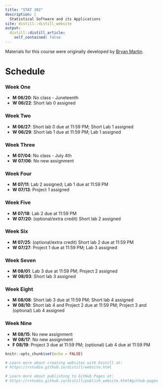 ```yaml
---
title: "STAT 302"
description: |
  Statistical Software and its Applications
site: distill::distill_website
output:
  distill::distill_article:
    self_contained: false
---
```


Materials for this course were originally developed by [Bryan Martin](https://bryandmartin.github.io/STAT302/index.html).

# Schedule 

### Week One 

* **M 06/20**: No class - Juneteenth
* **W 06/22**: Short lab 0 assigned

### Week Two

* **M 06/27**: Short lab 0 due at 11:59 PM; Short Lab 1 assigned 
* **W 06/29**: Short lab 1 due at 11:59 PM; Lab 1 assigned

### Week Three

* **M 07/04**: No class - July 4th
* **W 07/06**: No new assignment

### Week Four

* **M 07/11**: Lab 2 assigned; Lab 1 due at 11:59 PM
* **W 07/13**: Project 1 assigned

### Week Five

* **M 07/18**: Lab 2 due at 11:59 PM
* **W 07/20**: (optional/extra credit) Short lab 2 assigned

### Week Six

* **M 07/25**: (optional/extra credit) Short lab 2 due at 11:59 PM
* **W 07/27**: Project 1 due at 11:59 PM; Lab 3 assigned

### Week Seven

* **M 08/01**: Lab 3 due at 11:59 PM; Project 2 assigned
* **W 08/03**: Short lab 3 assigned

### Week Eight

* **M 08/08**: Short lab 3 due at 11:59 PM; Short lab 4 assigned
* **W 08/10**: Short lab 4 and Project 2 due at 11:59 PM; Project 3 and (optional) Lab 4 assigned

### Week Nine

* **M 08/15**: No new assignment
* **W 08/17**: No new assignment
* **F 08/19**: Project 3 due at 11:59 PM; (optional) Lab 4 due at 11:59 PM


```r
knitr::opts_chunk$set(echo = FALSE)

# Learn more about creating websites with Distill at:
# https://rstudio.github.io/distill/website.html

# Learn more about publishing to GitHub Pages at:
# https://rstudio.github.io/distill/publish_website.html#github-pages

```

